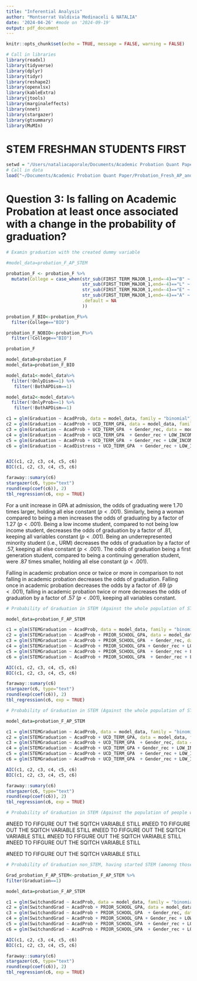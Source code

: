 ```yaml
---
title: "Inferential Analysis"
author: "Montserrat Valdivia Medinaceli & NATALIA"
date: '2024-04-26' #mode on '2024-09-19'
output: pdf_document
---
```


```r
knitr::opts_chunk$set(echo = TRUE, message = FALSE, warning = FALSE)
```

```r
# Call in libraries 
library(readxl)
library(tidyverse)
library(dplyr)
library(tidyr)
library(reshape2)
library(openxlsx)
library(kableExtra)
library(jtools)
library(marginaleffects)
library(nnet)
library(stargazer)
library(gtsummary)
library(MuMIn)
```

\newpage

# **STEM FRESHMAN STUDENTS FIRST**

```r
setwd = "/Users/nataliacaporale/Documents/Academic Probation Quant Paper/"
# Call in data 
load("~/Documents/Academic Probation Quant Paper/Probation_Fresh_AP_and_Distressed_Filtered.Rdata")

```

# Question 3: Is falling on Academic Probation at least once associated with a change in the probability of graduation?


```r
# Examin graduation with the created dummy variable 

#model_data=probation_F_AP_STEM

probation_F <- probation_F %>%
  mutate(College = case_when(str_sub(FIRST_TERM_MAJOR_1,end=-4)=="B" ~ "BIO",
                             str_sub(FIRST_TERM_MAJOR_1,end=-4)=="L" ~ "L&S",
                             str_sub(FIRST_TERM_MAJOR_1,end=-4)=="E" ~ "EE",
                             str_sub(FIRST_TERM_MAJOR_1,end=-4)=="A" ~ "AG",
                             .default = NA
                             ))

probation_F_BIO<-probation_F%>%
  filter(College=="BIO")

probation_F_NOBIO<-probation_F%>%
  filter(!College=="BIO")

probation_F


```

```r

model_data0=probation_F
model_data=probation_F_BIO

model_data1<-model_data%>%
  filter(!OnlyDism==1) %>%
   filter(!BothAPDism==1) 

model_data2<-model_data%>%
  filter(!OnlyProb==1) %>%
   filter(!BothAPDism==1) 

c1 = glm(Graduation ~ AcadProb, data = model_data, family = "binomial")
c2 = glm(Graduation ~ AcadProb + UCD_TERM_GPA, data = model_data, family = "binomial")
c3 = glm(Graduation ~ AcadProb + UCD_TERM_GPA  + Gender_rec, data = model_data, family = "binomial")
c4 = glm(Graduation ~ AcadProb + UCD_TERM_GPA  + Gender_rec + LOW_INCOME, data = model_data, family = "binomial")
c5 = glm(Graduation ~ AcadProb + UCD_TERM_GPA  + Gender_rec + LOW_INCOME + IS_URM, data = model_data, family = "binomial")
c6 = glm(Graduation ~ AcadDistress + UCD_TERM_GPA  + Gender_rec + LOW_INCOME + IS_URM+ FIRST_GENERATION, data =  model_data0, family = "binomial")


AIC(c1, c2, c3, c4, c5, c6)
BIC(c1, c2, c3, c4, c5, c6)

faraway::sumary(c6)
stargazer(c6, type="text")
round(exp(coef(c6)), 2)
tbl_regression(c6, exp = TRUE)

```

For a unit increase in GPA at admission, the odds of graduating were 1.70 times larger, holding all else constant $(p<.001)$. Similarly, being a woman compared to being a men increases the odds of graduating by a factor of 1.27 $(p<.001)$. Being a low income student, compared to not being low income student, decreases the odds of graduation by a factor of .81,  keeping all variables constant $(p<.001)$. Being an underrepresented minority student (i.e., URM) decreases the odds of graduation by a factor of .57, keeping all else constant $(p<.001)$. The odds of graduation being a first generation student, compared to being a continuing generation student, were .87 times smaller, holding all else constant $(p<.001)$. 

Falling in academic probation once or twice or more in comparison to not falling in academic probation decreases the odds of graduation. Falling once in academic probation decreases the odds by a factor of .69 $(p<.001)$, falling in academic probation twice or more decreases the odds of graduation by a factor of .57 $(p<.001)$, keeping all variables constant.

```r
# Probability of Graduation in STEM (Against the whole population of STEM people)

model_data=probation_F_AP_STEM

c1 = glm(STEMGraduation ~ AcadProb, data = model_data, family = "binomial")
c2 = glm(STEMGraduation ~ AcadProb + PRIOR_SCHOOL_GPA, data = model_data, family = "binomial")
c3 = glm(STEMGraduation ~ AcadProb + PRIOR_SCHOOL_GPA  + Gender_rec, data = model_data, family = "binomial")
c4 = glm(STEMGraduation ~ AcadProb + PRIOR_SCHOOL_GPA + Gender_rec + LOW_INCOME, data = model_data, family = "binomial")
c5 = glm(STEMGraduation ~ AcadProb + PRIOR_SCHOOL_GPA  + Gender_rec + LOW_INCOME + IS_URM, data = model_data, family = "binomial")
c6 = glm(STEMGraduation ~ AcadProb + PRIOR_SCHOOL_GPA  + Gender_rec + LOW_INCOME + IS_URM+ FIRST_GENERATION, data = model_data, family = "binomial")

AIC(c1, c2, c3, c4, c5, c6)
BIC(c1, c2, c3, c4, c5, c6)

faraway::sumary(c6)
stargazer(c6, type="text")
round(exp(coef(c6)), 2)
tbl_regression(c6, exp = TRUE)

```

```r
# Probability of Graduation in STEM (Against the whole population of STEM people)

model_data=probation_F_AP_STEM

c1 = glm(STEMGraduation ~ AcadProb, data = model_data, family = "binomial")
c2 = glm(STEMGraduation ~ AcadProb + UCD_TERM_GPA, data = model_data, family = "binomial")
c3 = glm(STEMGraduation ~ AcadProb + UCD_TERM_GPA  + Gender_rec, data = model_data, family = "binomial")
c4 = glm(STEMGraduation ~ AcadProb + UCD_TERM_GPA + Gender_rec + LOW_INCOME, data = model_data, family = "binomial")
c5 = glm(STEMGraduation ~ AcadProb + UCD_TERM_GPA  + Gender_rec + LOW_INCOME + IS_URM, data = model_data, family = "binomial")
c6 = glm(STEMGraduation ~ AcadProb + UCD_TERM_GPA  + Gender_rec + LOW_INCOME + IS_URM+ FIRST_GENERATION, data = model_data, family = "binomial")

AIC(c1, c2, c3, c4, c5, c6)
BIC(c1, c2, c3, c4, c5, c6)

faraway::sumary(c6)
stargazer(c6, type="text")
round(exp(coef(c6)), 2)
tbl_regression(c6, exp = TRUE)

```


```r
# Probability of Graduation in STEM (Against the population of people who graduated in something)
```

#NEED TO FIFGURE OUT THE SQITCH VARIABLE STILL
#NEED TO FIFGURE OUT THE SQITCH VARIABLE STILL
#NEED TO FIFGURE OUT THE SQITCH VARIABLE STILL
#NEED TO FIFGURE OUT THE SQITCH VARIABLE STILL
#NEED TO FIFGURE OUT THE SQITCH VARIABLE STILL

#NEED TO FIFGURE OUT THE SQITCH VARIABLE STILL



```r
# Probability of Graduation non_STEM, having started STEM (amonng those who do graduate)

Grad_probation_F_AP_STEM<-probation_F_AP_STEM %>%
filter(Graduation==1)

model_data=probation_F_AP_STEM

c1 = glm(SwitchandGrad ~ AcadProb, data = model_data, family = "binomial")
c2 = glm(SwitchandGrad ~ AcadProb + PRIOR_SCHOOL_GPA, data = model_data, family = "binomial")
c3 = glm(SwitchandGrad ~ AcadProb + PRIOR_SCHOOL_GPA  + Gender_rec, data = model_data, family = "binomial")
c4 = glm(SwitchandGrad ~ AcadProb + PRIOR_SCHOOL_GPA + Gender_rec + LOW_INCOME, data = model_data, family = "binomial")
c5 = glm(SwitchandGrad ~ AcadProb + PRIOR_SCHOOL_GPA  + Gender_rec + LOW_INCOME + IS_URM, data = model_data, family = "binomial")
c6 = glm(SwitchandGrad ~ AcadProb + PRIOR_SCHOOL_GPA  + Gender_rec + LOW_INCOME + IS_URM+ FIRST_GENERATION, data = model_data, family = "binomial")

AIC(c1, c2, c3, c4, c5, c6)
BIC(c1, c2, c3, c4, c5, c6)

faraway::sumary(c6)
stargazer(c6, type="text")
round(exp(coef(c6)), 2)
tbl_regression(c6, exp = TRUE)

```

